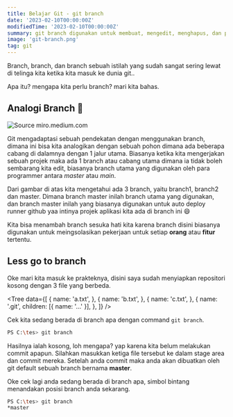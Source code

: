 ```yaml
---
title: Belajar Git - git branch
date: '2023-02-10T00:00:00Z'
modifiedTime: '2023-02-10T00:00:00Z'
summary: git branch digunakan untuk membuat, mengedit, menghapus, dan pindah antar branch
image: 'git-branch.png'
tag: git
---
```


Branch, branch, dan branch sebuah istilah yang sudah sangat sering lewat di telinga kita ketika kita masuk ke dunia git..

Apa itu? mengapa kita perlu branch? mari kita bahas.

## Analogi Branch 🌴

![Source miro.medium.com](https://miro.medium.com/max/552/1*PiduCtSA7kMwdPiMZo1nHw.jpeg 'Source miro.medium.com')

Git mengadaptasi sebuah pendekatan dengan menggunakan branch, dimana ini bisa kita analogikan dengan sebuah pohon dimana ada beberapa cabang di dalamnya dengan 1 jalur utama. Biasanya ketika kita mengerjakan sebuah projek maka ada 1 branch atau cabang utama dimana ia tidak boleh sembarang kita edit, biasanya branch utama yang digunakan oleh para programmer antara *master* atau *main*.

Dari gambar di atas kita mengetahui ada 3 branch, yaitu branch1, branch2 dan master. Dimana branch master inilah branch utama yang digunakan, dan branch master inilah yang biasanya digunakan untuk auto deploy runner github yaa intinya projek aplikasi kita ada di branch ini 😄

Kita bisa menambah branch sesuka hati kita karena branch disini biasanya digunakan untuk meingsolasikan pekerjaan untuk setiap **orang** atau **fitur** tertentu.

## Less go to branch

Oke mari kita masuk ke prakteknya, disini saya sudah menyiapkan repositori kosong dengan 3 file yang berbeda.

<Tree
  data={[
    {
      name: 'a.txt',
    },
    {
      name: 'b.txt',
    },
    {
      name: 'c.txt',
    },
    {
      name: '.git',
      children: [{ name: '...' }],
    },
  ]}
/>

Cek kita sedang berada di branch apa dengan command `git branch`.

```bash
PS C:\tes> git branch

```

Hasilnya ialah kosong, loh mengapa? yap karena kita belum melakukan commit apapun. Silahkan masukkan ketiga file tersebut ke dalam stage area dan commit mereka. Setelah anda commit maka anda akan dibuatkan oleh git default sebuah branch bernama **master**.

Oke cek lagi anda sedang berada di branch apa, simbol bintang menandakan posisi branch anda sekarang.

```bash
PS C:\tes> git branch
*master
```








